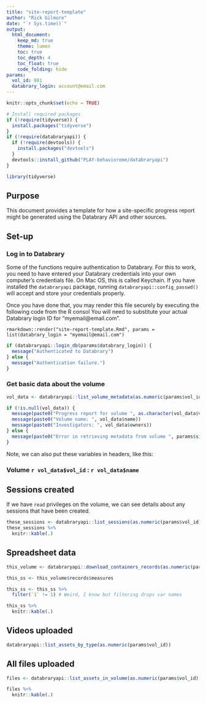 ```yaml
---
title: "site-report-template"
author: "Rick Gilmore"
date: "`r Sys.time()`"
output: 
  html_document:
    keep_md: true
    theme: lumen
    toc: true
    toc_depth: 4
    toc_float: true
    code_folding: hide
params:
  vol_id: 881
  databrary_login: account@email.com
---
```


```r
knitr::opts_chunk$set(echo = TRUE)

# Install required packages
if (!require(tidyverse)) {
  install.packages("tidyverse")
}
if (!require(databraryapi)) {
  if (!require(devtools)) {
    install.packages("devtools")
  }
  devtools::install_github("PLAY-behaviorome/databraryapi")
}

library(tidyverse)
```

## Purpose

This document provides a template for how a site-specific progress report might be generated using the Databrary API and other sources.

## Set-up

### Log in to Databrary

Some of the functions require authentication to Databrary.
For this to work, you need to have entered your Databrary credentials into your own computer's credentials file.
On Mac OS, this is called Keychain.
If you have installed the `databraryapi` package, running `databraryapi::config_passwd()` will accept and store your credentials properly.

Once you have done that, you may render this file securely by executing the following code from the R consol
You will need to substitute your actual Databrary login ID for "myemail\@email.com".

```
rmarkdown::render("site-report-template.Rmd", params = list(databrary_login = "myemail@email.com")
```

```r
if (databraryapi::login_db(params$databrary_login)) {
  message("Authenticated to Databrary")
} else {
  message("Authentication failure.")
}
```


### Get basic data about the volume

```r
vol_data <- databraryapi::list_volume_metadata(as.numeric(params$vol_id))

if (!is.null(vol_data)) {
  message(paste0("Progress report for volume ", as.character(vol_data$vol_id)))
  message(paste0("Volume name: ", vol_data$name))
  message(paste0("Investigators: ", vol_data$owners))
} else {
  message(paste0("Error in retrieving metadata from volume ", params$site_upload_vol_id))
}
```

Note, we can also put these variables in headers, like this:

### Volume `r vol_data$vol_id` : `r vol_data$name`

## Sessions created

If we have `read` privileges on the volume, we can see details about any sessions that have been created.

```r
these_sessions <- databraryapi::list_sessions(as.numeric(params$vol_id))
these_sessions %>%
  knitr::kable(.)
```

## Spreadsheet data

```r
this_volume <- databraryapi::download_containers_records(as.numeric(params$vol_id))

this_ss <- this_volume$records$measures

this_ss <- this_ss %>%
  filter(`1` != 1) # Weird, I know but filtering drops var names

this_ss %>%
  knitr::kable(.)
```

## Videos uploaded

```r
databraryapi::list_assets_by_type(as.numeric(params$vol_id))
```

## All files uploaded

```r
files <- databraryapi::list_assets_in_volume(as.numeric(params$vol_id))

files %>%
  knitr::kable(.)
```

